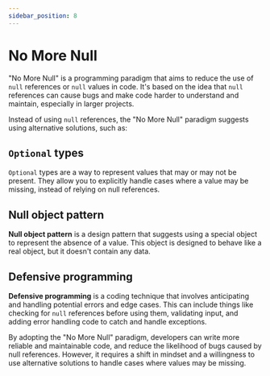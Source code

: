 ```yaml
---
sidebar_position: 8
---
```



# No More Null

"No More Null" is a programming paradigm that aims to reduce the use of `null`
references or `null` values in code. It's based on the idea that `null`
references can cause bugs and make code harder to understand and maintain,
especially in larger projects.

Instead of using `null` references, the "No More Null" paradigm suggests using
alternative solutions, such as:

## `Optional` types

`Optional` types are a way to represent values that may or may not be present.
They allow you to explicitly handle cases where a value may be missing, instead
of relying on null references.

## Null object pattern

**Null object pattern** is a design pattern that suggests using a special object
to represent the absence of a value. This object is designed to behave like a
real object, but it doesn't contain any data.

## Defensive programming

**Defensive programming** is a coding technique that involves anticipating and
handling potential errors and edge cases. This can include things like checking
for `null` references before using them, validating input, and adding error
handling code to catch and handle exceptions.

By adopting the "No More Null" paradigm, developers can write more reliable and
maintainable code, and reduce the likelihood of bugs caused by null references.
However, it requires a shift in mindset and a willingness to use alternative
solutions to handle cases where values may be missing.
